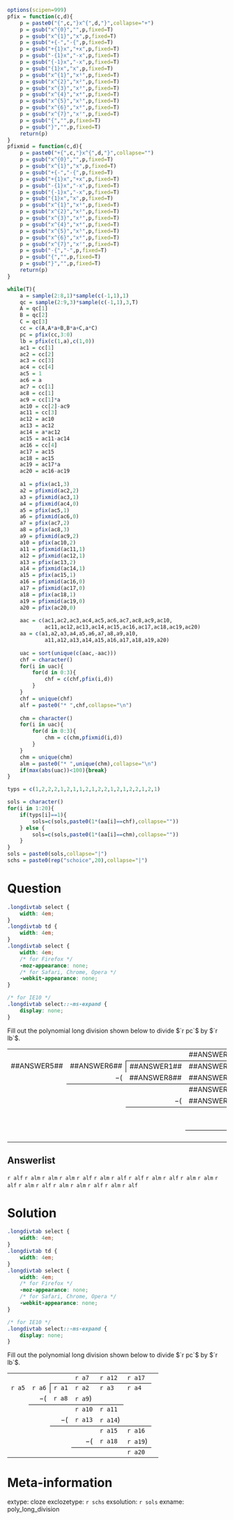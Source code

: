 ```r
options(scipen=999)
pfix = function(c,d){
    p = paste0("{",c,"}x^{",d,"}",collapse="+")
    p = gsub("x^{0}","",p,fixed=T)
    p = gsub("x^{1}","x",p,fixed=T)
    p = gsub("+{-","-{",p,fixed=T)
    p = gsub("+{1}x","+x",p,fixed=T)
    p = gsub("-{1}x","-x",p,fixed=T)
    p = gsub("{-1}x","-x",p,fixed=T)
    p = gsub("{1}x","x",p,fixed=T)
    p = gsub("x^{1}","x¹",p,fixed=T)
    p = gsub("x^{2}","x²",p,fixed=T)
    p = gsub("x^{3}","x³",p,fixed=T)
    p = gsub("x^{4}","x⁴",p,fixed=T)
    p = gsub("x^{5}","x⁵",p,fixed=T)
    p = gsub("x^{6}","x⁶",p,fixed=T)
    p = gsub("x^{7}","x⁷",p,fixed=T)
    p = gsub("{","",p,fixed=T)
    p = gsub("}","",p,fixed=T)
    return(p)
}
pfixmid = function(c,d){
    p = paste0("+{",c,"}x^{",d,"}",collapse="")
    p = gsub("x^{0}","",p,fixed=T)
    p = gsub("x^{1}","x",p,fixed=T)
    p = gsub("+{-","-{",p,fixed=T)
    p = gsub("+{1}x","+x",p,fixed=T)
    p = gsub("-{1}x","-x",p,fixed=T)
    p = gsub("{-1}x","-x",p,fixed=T)
    p = gsub("{1}x","x",p,fixed=T)
    p = gsub("x^{1}","x¹",p,fixed=T)
    p = gsub("x^{2}","x²",p,fixed=T)
    p = gsub("x^{3}","x³",p,fixed=T)
    p = gsub("x^{4}","x⁴",p,fixed=T)
    p = gsub("x^{5}","x⁵",p,fixed=T)
    p = gsub("x^{6}","x⁶",p,fixed=T)
    p = gsub("x^{7}","x⁷",p,fixed=T)
    p = gsub("-{","-",p,fixed=T)
    p = gsub("{","",p,fixed=T)
    p = gsub("}","",p,fixed=T)
    return(p)
}

while(T){
    a = sample(2:8,1)*sample(c(-1,1),1)
    qc = sample(2:9,3)*sample(c(-1,1),3,T)
    A = qc[1]
    B = qc[2]
    C = qc[3]
    cc = c(A,A*a+B,B*a+C,a*C)
    pc = pfix(cc,3:0)
    lb = pfix(c(1,a),c(1,0))
    ac1 = cc[1]
    ac2 = cc[2]
    ac3 = cc[3]
    ac4 = cc[4]
    ac5 = 1
    ac6 = a
    ac7 = cc[1]
    ac8 = cc[1]
    ac9 = cc[1]*a
    ac10 = cc[2]-ac9
    ac11 = cc[3]
    ac12 = ac10
    ac13 = ac12
    ac14 = a*ac12
    ac15 = ac11-ac14
    ac16 = cc[4]
    ac17 = ac15
    ac18 = ac15
    ac19 = ac17*a
    ac20 = ac16-ac19
    
    a1 = pfix(ac1,3)
    a2 = pfixmid(ac2,2)
    a3 = pfixmid(ac3,1)
    a4 = pfixmid(ac4,0)
    a5 = pfix(ac5,1)
    a6 = pfixmid(ac6,0)
    a7 = pfix(ac7,2)
    a8 = pfix(ac8,3)
    a9 = pfixmid(ac9,2)
    a10 = pfix(ac10,2)
    a11 = pfixmid(ac11,1)
    a12 = pfixmid(ac12,1)
    a13 = pfix(ac13,2)
    a14 = pfixmid(ac14,1)
    a15 = pfix(ac15,1)
    a16 = pfixmid(ac16,0)
    a17 = pfixmid(ac17,0)
    a18 = pfix(ac18,1)
    a19 = pfixmid(ac19,0)
    a20 = pfix(ac20,0)
    
    aac = c(ac1,ac2,ac3,ac4,ac5,ac6,ac7,ac8,ac9,ac10,
            ac11,ac12,ac13,ac14,ac15,ac16,ac17,ac18,ac19,ac20)
    aa = c(a1,a2,a3,a4,a5,a6,a7,a8,a9,a10,
            a11,a12,a13,a14,a15,a16,a17,a18,a19,a20)
    
    uac = sort(unique(c(aac,-aac)))
    chf = character()
    for(i in uac){
        for(d in 0:3){
            chf = c(chf,pfix(i,d))
        }
    }
    chf = unique(chf)
    alf = paste0("* ",chf,collapse="\n")
    
    chm = character()
    for(i in uac){
        for(d in 0:3){
            chm = c(chm,pfixmid(i,d))
        }
    }
    chm = unique(chm)
    alm = paste0("* ",unique(chm),collapse="\n")
    if(max(abs(uac))<100){break}
}

typs = c(1,2,2,2,1,2,1,1,2,1,2,2,1,2,1,2,2,1,2,1)

sols = character()
for(i in 1:20){
    if(typs[i]==1){
        sols=c(sols,paste0(1*(aa[i]==chf),collapse=""))
    } else {
        sols=c(sols,paste0(1*(aa[i]==chm),collapse=""))
    }
}
sols = paste0(sols,collapse="|")
schs = paste0(rep("schoice",20),collapse="|")

```



Question
========

```css
.longdivtab select {
    width: 4em;
}
.longdivtab td {
    width: 4em;
}
.longdivtab select {
    width: 4em;
    /* for Firefox */
    -moz-appearance: none;
    /* for Safari, Chrome, Opera */
    -webkit-appearance: none;
}

/* for IE10 */
.longdivtab select::-ms-expand {
    display: none;
}
```

Fill out the polynomial long division shown below to divide $`r pc`$ by $`r lb`$.

<table class="longdivtab">
  <tr>
    <td> </td>
    <td> </td>
    <td> </td>
    <td>##ANSWER7##</td>
    <td>##ANSWER12##</td>
    <td>##ANSWER17##</td>
  </tr>
  <tr>
    <td>##ANSWER5##</td>
    <td>##ANSWER6##</td>
    <td style="border-left:1px solid black;border-top:1px solid black;">##ANSWER1##</td>
    <td style="border-top:1px solid black;">##ANSWER2##</td>
    <td style="border-top:1px solid black;">##ANSWER3##</td>
    <td style="border-top:1px solid black;">##ANSWER4##</td>
  </tr>
  <tr>
    <td> </td>
    <td style="border-bottom:1px solid black;text-align: right;"> $-($ </td>
    <td style="border-bottom:1px solid black;">##ANSWER8##</td>
    <td style="border-bottom:1px solid black;">##ANSWER9##$)$</td>
    <td style="border-bottom:1px solid black;"> </td>
    <td> </td>
  </tr>
  <tr>
    <td> </td>
    <td> </td>
    <td> </td>
    <td>##ANSWER10##</td>
    <td>##ANSWER11##</td>
    <td> </td>
  </tr>
  <tr>
    <td> </td>
    <td> </td>
    <td style="border-bottom:1px solid black;text-align: right;"> $-($ </td>
    <td style="border-bottom:1px solid black;">##ANSWER13##</td>
    <td style="border-bottom:1px solid black;">##ANSWER14##$)$</td>
    <td style="border-bottom:1px solid black;"> </td>
    <td> </td>
  </tr>
  <tr>
    <td> </td>
    <td> </td>
    <td> </td>
    <td> </td>
    <td>##ANSWER15##</td>
    <td>##ANSWER16##</td>
  </tr>
  <tr>
    <td> </td>
    <td> </td>
    <td> </td>
    <td style="border-bottom:1px solid black;text-align: right;"> $-($ </td>
    <td style="border-bottom:1px solid black;">##ANSWER18##</td>
    <td style="border-bottom:1px solid black;">##ANSWER19##$)$</td>
  </tr>
  <tr>
    <td> </td>
    <td> </td>
    <td> </td>
    <td> </td>
    <td> </td>
    <td>##ANSWER20##</td>
  </tr>
</table>

Answerlist
--------


`r alf`
`r alm`
`r alm`
`r alm`
`r alf`
`r alm`
`r alf`
`r alf`
`r alm`
`r alf`
`r alm`
`r alm`
`r alf`
`r alm`
`r alf`
`r alm`
`r alm`
`r alf`
`r alm`
`r alf`


Solution
========

```css
.longdivtab select {
    width: 4em;
}
.longdivtab td {
    width: 4em;
}
.longdivtab select {
    width: 4em;
    /* for Firefox */
    -moz-appearance: none;
    /* for Safari, Chrome, Opera */
    -webkit-appearance: none;
}

/* for IE10 */
.longdivtab select::-ms-expand {
    display: none;
}
```

Fill out the polynomial long division shown below to divide $`r pc`$ by $`r lb`$.

<table class="longdivtab">
  <tr>
    <td> </td>
    <td> </td>
    <td> </td>
    <td>`r a7`</td>
    <td>`r a12`</td>
    <td>`r a17`</td>
  </tr>
  <tr>
    <td>`r a5`</td>
    <td>`r a6`</td>
    <td style="border-left:1px solid black;border-top:1px solid black;">`r a1`</td>
    <td style="border-top:1px solid black;">`r a2`</td>
    <td style="border-top:1px solid black;">`r a3`</td>
    <td style="border-top:1px solid black;">`r a4`</td>
  </tr>
  <tr>
    <td> </td>
    <td style="border-bottom:1px solid black;text-align: right;"> $-($ </td>
    <td style="border-bottom:1px solid black;">`r a8`</td>
    <td style="border-bottom:1px solid black;">`r a9`$)$</td>
    <td style="border-bottom:1px solid black;"> </td>
    <td> </td>
  </tr>
  <tr>
    <td> </td>
    <td> </td>
    <td> </td>
    <td>`r a10`</td>
    <td>`r a11`</td>
    <td> </td>
  </tr>
  <tr>
    <td> </td>
    <td> </td>
    <td style="border-bottom:1px solid black;text-align: right;"> $-($ </td>
    <td style="border-bottom:1px solid black;">`r a13`</td>
    <td style="border-bottom:1px solid black;">`r a14`$)$</td>
    <td style="border-bottom:1px solid black;"> </td>
    <td> </td>
  </tr>
  <tr>
    <td> </td>
    <td> </td>
    <td> </td>
    <td> </td>
    <td>`r a15`</td>
    <td>`r a16`</td>
  </tr>
  <tr>
    <td> </td>
    <td> </td>
    <td> </td>
    <td style="border-bottom:1px solid black;text-align: right;"> $-($</td>
    <td style="border-bottom:1px solid black;">`r a18`</td>
    <td style="border-bottom:1px solid black;">`r a19`$)$</td>
  </tr>
  <tr>
    <td> </td>
    <td> </td>
    <td> </td>
    <td> </td>
    <td> </td>
    <td>`r a20`</td>
  </tr>
</table>


Meta-information
============
extype: cloze
exclozetype: `r schs`
exsolution: `r sols`
exname: poly_long_division
